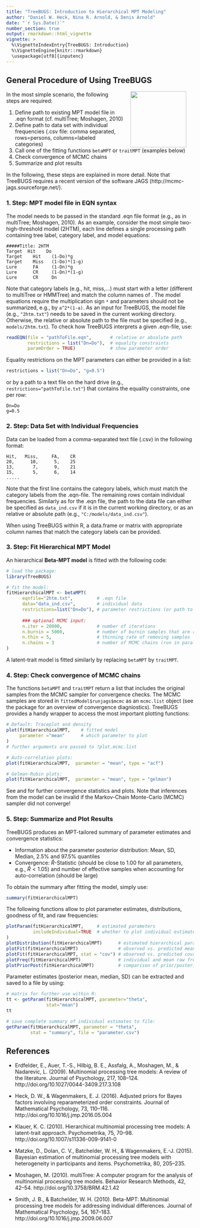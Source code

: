 ---
title: "TreeBUGS: Introduction to Hierarchical MPT Modeling"
author: "Daniel W. Heck, Nina R. Arnold, & Denis Arnold"
date: "`r Sys.Date()`"
number_section: true
output: rmarkdown::html_vignette
vignette: >
  %\VignetteIndexEntry{TreeBUGS: Introduction}
  %\VignetteEngine{knitr::rmarkdown}
  \usepackage[utf8]{inputenc}
---
  
  
## General Procedure of Using TreeBUGS
  
<img src="../man/figures/TreeBUGS.png" width="150" align="right" hspace="20" style="border:0px">

In the most simple scenario, the following steps are required:

1. Define path to existing MPT model file in .eqn format (cf. multiTree; Moshagen, 2010)
2. Define path to data set with individual frequencies (.csv file: comma separated, rows=persons, columns=labeled categories)
3. Call one of the fitting functions `betaMPT` or `traitMPT` (examples below)
4. Check convergence of MCMC chains
5. Summarize and plot results

In the following, these steps are explained in more detail. Note that TreeBUGS requires a recent version of the software JAGS (http://mcmc-jags.sourceforge.net/).



### 1. Step: MPT model file in EQN syntax

The model needs to be passed in the standard .eqn file format (e.g., as in multiTree; Moshagen, 2010). As an example, consider the most simple two-high-threshold model (2HTM), each line defines a single processing path containing tree label, category label, and model equations:

```
#####Title: 2HTM
Target  Hit    Do
Target    Hit    (1-Do)*g
Target    Miss   (1-Do)*(1-g)
Lure      FA     (1-Dn)*g
Lure      CR     (1-Dn)*(1-g)
Lure      CR     Dn
``` 
  
Note that category labels (e.g., hit, miss,...) must start with a letter (different to multiTree or HMMTree) and match the column names of \code{data}. The model equations require the multiplication sign `*` and parameters should not be summarized, e.g., by `a^2*(1-a)`. As an input for TreeBUGS, the model file (e.g., `"2htm.txt"`) needs to be saved in the current working directory. Otherwise, the relative or absolute path to the file must be specified (e.g., `models/2htm.txt`). To check how TreeBUGS interprets a given .eqn-file, use:
```{r, eval=F}
readEQN(file = "pathToFile.eqn",       # relative or absolute path 
        restrictions = list("Dn=Do"),  # equality constraints
        paramOrder = TRUE)             # show parameter order
```

Equality restrictions on the MPT parameters can either be provided in a list:
```{r, eval=FALSE}
restrictions = list("Dn=Do", "g=0.5")
```
or by a path to a text file on the hard drive (e.g., `restrictions="pathToFile.txt"`) that contains the equality constraints, one per row:
```
Dn=Do
g=0.5
```



### 2. Step: Data Set with Individual Frequencies

Data can be loaded from a comma-separated text file (.csv) in the following format:

```
Hit,   Miss,     FA,    CR
20,      10,      5,    25
13,       7,      9,    21 
15,       5,      6,    14
.....

```

Note that the first line contains the category labels, which must match the category labels from the .eqn-file. The remaining rows contain individual frequencies. Similarly as for the .eqn file, the path to the data file can either be specified as  `data_ind.csv` if it is in the current working directory, or as an relative or absolute path (e.g., `"C:/models/data_ind.csv"`). 

When using TreeBUGS within R, a data.frame or matrix with appropriate column names that match the category labels can be provided.



### 3. Step: Fit Hierarchical MPT Model

An hierarchical **Beta-MPT model** is fitted with the following code:

```{r, eval=FALSE}
# load the package:
library(TreeBUGS)

# fit the model:
fitHierarchicalMPT <- betaMPT(
      eqnfile="2htm.txt",         # .eqn file
      data="data_ind.csv",        # individual data
      restrictions=list("Dn=Do"), # parameter restrictions (or path to file)
      
      ### optional MCMC input:            
      n.iter = 20000,             # number of iterations
      n.burnin = 5000,            # number of burnin samples that are removed
      n.thin = 5,                 # thinning rate of removing samples
      n.chains = 3                # number of MCMC chains (run in parallel)
)
```

A latent-trait model is fitted similarly by replacing `betaMPT` by `traitMPT`.


### 4. Step: Check convergence of MCMC chains

The functions `betaMPT` and `traitMPT` return a list that includes the original samples from the MCMC sampler for convergence checks. The MCMC samples are stored in `fittedModel$runjags$mcmc` as an `mcmc.list` object (see the package \link{coda} for an overview of convergence diagniostics). TreeBUGS provides a handy wrapper to access the most important plotting functions:

```{r, eval=FALSE}
# Default: Traceplot and density
plot(fitHierarchicalMPT,    # fitted model
     parameter ="mean"      # which parameter to plot
)
# further arguments are passed to ?plot.mcmc.list

# Auto-correlation plots:
plot(fitHierarchicalMPT,  parameter = "mean", type = "acf")

# Gelman-Rubin plots:
plot(fitHierarchicalMPT,  parameter = "mean", type = "gelman")
```

See \link{coda} and \link{runjags} for further convergence statistics and plots. Note that inferences from the model can be invalid if the Markov-Chain Monte-Carlo (MCMC) sampler did not converge!


### 5. Step: Summarize and Plot Results

TreeBUGS produces an MPT-tailored summary of parameter estimates and convergence statistics:

* Information about the parameter posterior distribution: Mean, SD, Median, 2.5% and 97.5% quantiles
* Convergence: $\hat R$-Statistic (should be close to 1.00 for all parameters, e.g., $\hat R < 1.05$) and number of effective samples when accounting for auto-correlation (should be large)

To obtain the summary after fitting the model, simply use:
```{r, eval=FALSE}
summary(fitHierarchicalMPT)
```

The following functions allow to plot parameter estimates, distributions, goodness of fit, and raw frequencies:

```{r, eval=FALSE}
plotParam(fitHierarchicalMPT,     # estimated parameters
          includeIndividual=TRUE  # whether to plot individual estimates
)
plotDistribution(fitHierarchicalMPT)      # estimated hierarchical parameter distribution
plotFit(fitHierarchicalMPT)               # observed vs. predicted mean frequencies
plotFit(fitHierarchicalMPT, stat = "cov") # observed vs. predicted covariance
plotFreq(fitHierarchicalMPT)              # individual and mean raw frequencies per tree
plotPriorPost(fitHierarchicalMPT)         # comparison of prior/posterior (group level parameters)
```

Parameter estimates (posterior mean, median, SD) can be extracted and saved to a file by using:

```{r, eval=FALSE}
# matrix for further use within R:
tt <- getParam(fitHierarchicalMPT, parameter="theta", 
               stat="mean")
tt

# save complete summary of individual estimates to file:
getParam(fitHierarchicalMPT, parameter = "theta", 
         stat = "summary", file = "parameter.csv")
```



## References

* Erdfelder, E., Auer, T.-S., Hilbig, B. E., Assfalg, A., Moshagen, M., & Nadarevic, L. (2009). Multinomial processing tree models: A review of the literature. Journal of Psychology, 217, 108–124. http://doi.org/10.1027/0044-3409.217.3.108

* Heck, D. W., & Wagenmakers, E. J. (2016). Adjusted priors for Bayes factors involving reparameterized order constraints. Journal of Mathematical Psychology, 73, 110–116. http://doi.org/10.1016/j.jmp.2016.05.004

* Klauer, K. C. (2010). Hierarchical multinomial processing tree models: A latent-trait approach. Psychometrika, 75, 70–98. http://doi.org/10.1007/s11336-009-9141-0

* Matzke, D., Dolan, C. V., Batchelder, W. H., & Wagenmakers, E.-J. (2015). Bayesian estimation of multinomial processing tree models with heterogeneity in participants and items. Psychometrika, 80, 205–235.

* Moshagen, M. (2010). multiTree: A computer program for the analysis of multinomial processing tree models. Behavior Research Methods, 42, 42–54. http://doi.org/10.3758/BRM.42.1.42

* Smith, J. B., & Batchelder, W. H. (2010). Beta-MPT: Multinomial processing tree models for addressing individual differences. Journal of Mathematical Psychology, 54, 167–183. http://doi.org/10.1016/j.jmp.2009.06.007


